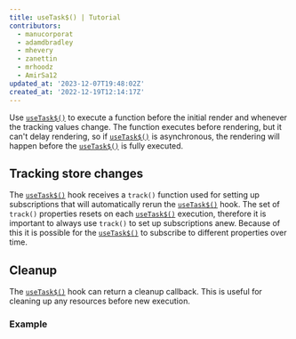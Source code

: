 ```yaml
---
title: useTask$() | Tutorial
contributors:
  - manucorporat
  - adamdbradley
  - mhevery
  - zanettin
  - mrhoodz
  - AmirSa12
updated_at: '2023-12-07T19:48:02Z'
created_at: '2022-12-19T12:14:17Z'
---
```


Use [`useTask$()`](/docs/(qwik)/components/tasks/index.mdx#usetask) to execute a function before the initial render and whenever the tracking values change. The function executes before rendering, but it can't delay rendering, so if [`useTask$()`](/docs/(qwik)/components/tasks/index.mdx#usetask) is asynchronous, the rendering will happen before the [`useTask$()`](/docs/(qwik)/components/tasks/index.mdx#usetask) is fully executed.

## Tracking store changes

The [`useTask$()`](/docs/(qwik)/components/tasks/index.mdx#usetask) hook receives a `track()` function used for setting up subscriptions that will automatically rerun the [`useTask$()`](/docs/(qwik)/components/tasks/index.mdx#usetask) hook. The set of `track()` properties resets on each [`useTask$()`](/docs/(qwik)/components/tasks/index.mdx#usetask) execution, therefore it is important to always use `track()` to set up subscriptions anew. Because of this it is possible for the [`useTask$()`](/docs/(qwik)/components/tasks/index.mdx#usetask) to subscribe to different properties over time.

## Cleanup

The [`useTask$()`](/docs/(qwik)/components/tasks/index.mdx#usetask) hook can return a cleanup callback. This is useful for cleaning up any resources before new execution.

### Example
